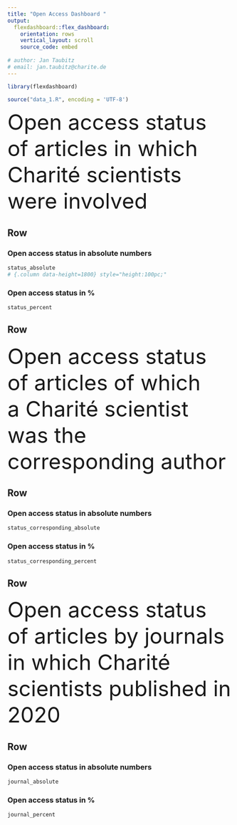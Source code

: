 ```yaml
---
title: "Open Access Dashboard "
output: 
  flexdashboard::flex_dashboard:
    orientation: rows
    vertical_layout: scroll
    source_code: embed
    
# author: Jan Taubitz
# email: jan.taubitz@charite.de
---
```


```r
library(flexdashboard)

source("data_1.R", encoding = 'UTF-8')
```

<font size="7"> Open access status of articles in which <br>Charité scientists were involved </font>


Row {data-height=500}
-----------------------------------------------------------------------

### Open access status in absolute numbers

```r
status_absolute
# {.column data-height=1800} style="height:100pc;"
```

### Open access status in %

```r
status_percent
```

Row {data-height=150}
-----------------------------------------------------------------------

<font size="7"> Open access status of articles of which <br>a Charité scientist was the corresponding author </font>


Row {data-height=500}
-----------------------------------------------------------------------

### Open access status in absolute numbers

```r
status_corresponding_absolute
```

### Open access status in %

```r
status_corresponding_percent
```

Row {data-height=150}
-----------------------------------------------------------------------

<font size="7"> Open access status of articles by journals in which Charité scientists published in 2020 </font>


Row {data-height=500}
-----------------------------------------------------------------------

### Open access status in absolute numbers

```r
journal_absolute
```

### Open access status in %

```r
journal_percent
```
